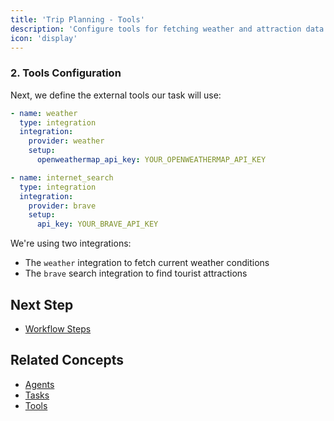```yaml
---
title: 'Trip Planning - Tools'
description: 'Configure tools for fetching weather and attraction data'
icon: 'display'
---
```


### 2. Tools Configuration

Next, we define the external tools our task will use:

```yaml
- name: weather
  type: integration
  integration:
    provider: weather
    setup:
      openweathermap_api_key: YOUR_OPENWEATHERMAP_API_KEY

- name: internet_search
  type: integration
  integration:
    provider: brave
    setup:
      api_key: YOUR_BRAVE_API_KEY
```

We're using two integrations:
- The `weather` integration to fetch current weather conditions
- The `brave` search integration to find tourist attractions

## Next Step

- [Workflow Steps](./trip-planning-workflow)

## Related Concepts

- [Agents](/concepts/agents)
- [Tasks](/concepts/tasks)
- [Tools](/concepts/tools)

